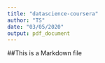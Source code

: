 ```yaml
---
title: "datascience-coursera"
author: "TS"
date: "03/05/2020"
output: pdf_document
---
```


##This is a Markdown file
 
